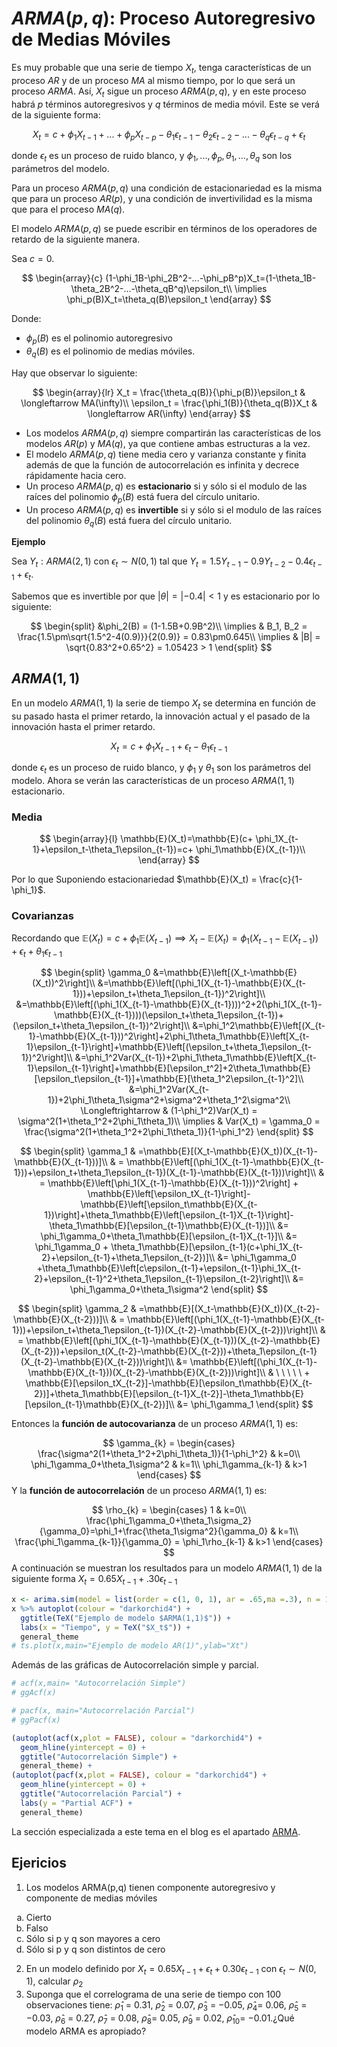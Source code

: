 # $ARMA(p,q)$: Proceso Autoregresivo de Medias Móviles

Es muy probable que una serie de tiempo $X_t$, tenga características de un proceso $AR$ y de un proceso $MA$ al mismo tiempo, por lo que será un proceso $ARMA$. Así, $X_t$ sigue un proceso $ARMA(p,q)$, y en este proceso habrá $p$  términos autoregresivos y $q$   términos de media móvil. Este se verá de la siguiente forma: 

$$
X_t=c+ \phi_1X_{t-1}+...+\phi_pX_{t-p}-\theta_1\epsilon_{t-1}-\theta_2\epsilon_{t-2}-...-\theta_q\epsilon_{t-q}+\epsilon_t
$$
  
donde $\epsilon_t$ es un proceso de ruido blanco, y $\phi_1,...,\phi_p,\theta_1,...,\theta_q$ son los parámetros del modelo.

Para un proceso $ARMA(p,q)$ una condición de estacionariedad es la misma que para un proceso $AR(p)$, y una condición de invertivilidad es la misma que para el proceso $MA(q)$.

El modelo $ARMA(p,q)$ se puede escribir en términos de los operadores de retardo de la siguiente manera.

Sea $c = 0$.

$$
\begin{array}{c}
(1-\phi_1B-\phi_2B^2-...-\phi_pB^p)X_t=(1-\theta_1B-\theta_2B^2-...-\theta_qB^q)\epsilon_t\\
\implies \phi_p(B)X_t=\theta_q(B)\epsilon_t
\end{array}
$$

Donde:

+ $\phi_p(B)$ es el polinomio autoregresivo
+ $\theta_q(B)$ es el polinomio de medias móviles.

Hay que observar lo siguiente:

$$
\begin{array}{lr}
X_t = \frac{\theta_q(B)}{\phi_p(B)}\epsilon_t & \longleftarrow MA(\infty)\\
\epsilon_t = \frac{\phi_1(B)}{\theta_q(B)}X_t & \longleftarrow AR(\infty)
\end{array}
$$

+ Los modelos $ARMA(p,q)$ siempre compartirán las características de los modelos $AR(p)$ y $MA(q)$, ya que contiene ambas estructuras a la vez. 
+ El modelo $ARMA(p,q)$ tiene media cero y varianza constante y finita además de que la función de autocorrelación es infinita y decrece rápidamente hacia cero.    
+ Un proceso $ARMA(p,q)$ es **estacionario** si y sólo si el modulo de las raíces del polinomio $\phi_p(B)$ está fuera del círculo unitario.
+ Un proceso $ARMA(p,q)$ es **invertible** si y sólo si el modulo de las raíces del polinomio $\theta_q(B)$ está fuera del círculo unitario.

**Ejemplo**

Sea $Y_t: ARMA(2,1)$ con $\epsilon_t\sim N(0,1)$ tal que $Y_t = 1.5Y_{t-1}-0.9Y_{t-2}-0.4\epsilon_{t-1}+\epsilon_t$.

Sabemos que es invertible por que $|\theta| = |-0.4|<1$ y es estacionario por lo siguiente:

$$
\begin{split}
&\phi_2(B) = (1-1.5B+0.9B^2)\\
\implies & B_1, B_2 = \frac{1.5\pm\sqrt{1.5^2-4(0.9)}}{2(0.9)} = 0.83\pm0.645\\
\implies & |B| = \sqrt{0.83^2+0.65^2} = 1.05423 > 1
\end{split}
$$

## $ARMA(1,1)$

En un modelo $ARMA(1,1)$ la serie de tiempo $X_t$ se determina en función de su pasado hasta el primer retardo, la innovación actual y el pasado de la innovación hasta el primer retardo.     


$$
X_t=c+ \phi_1X_{t-1}+\epsilon_t-\theta_1\epsilon_{t-1}
$$

donde $\epsilon_t$ es un proceso de ruido blanco, y $\phi_1$ y $\theta_1$ son los parámetros del modelo. Ahora se verán las características de un proceso $ARMA(1,1)$ estacionario.

### Media

$$
\begin{array}{l}
\mathbb{E}(X_t)=\mathbb{E}(c+ \phi_1X_{t-1}+\epsilon_t-\theta_1\epsilon_{t-1})=c+ \phi_1\mathbb{E}(X_{t-1})\\
\end{array}
$$

Por lo que Suponiendo estacionariedad $\mathbb{E}(X_t) = \frac{c}{1-\phi_1}$.

### Covarianzas

Recordando que $\mathbb{E}(X_t) = c+ \phi_1\mathbb{E}(X_{t-1}) \implies X_t-\mathbb{E}(X_t) = \phi_1(X_{t-1}-\mathbb{E}(X_{t-1}))+\epsilon_t+\theta_1\epsilon_{t-1}$

$$
\begin{split}
\gamma_0 &=\mathbb{E}\left[(X_t-\mathbb{E}(X_t))^2\right]\\
&=\mathbb{E}\left[(\phi_1(X_{t-1}-\mathbb{E}(X_{t-1}))+\epsilon_t+\theta_1\epsilon_{t-1})^2\right]\\
&=\mathbb{E}\left[(\phi_1(X_{t-1}-\mathbb{E}(X_{t-1})))^2+2(\phi_1(X_{t-1}-\mathbb{E}(X_{t-1})))(\epsilon_t+\theta_1\epsilon_{t-1})+(\epsilon_t+\theta_1\epsilon_{t-1})^2\right]\\
&=\phi_1^2\mathbb{E}\left[(X_{t-1}-\mathbb{E}(X_{t-1}))^2\right]+2\phi_1\theta_1\mathbb{E}\left[X_{t-1}\epsilon_{t-1}\right]+\mathbb{E}\left[(\epsilon_t+\theta_1\epsilon_{t-1})^2\right]\\
&=\phi_1^2Var(X_{t-1})+2\phi_1\theta_1\mathbb{E}\left[X_{t-1}\epsilon_{t-1}\right]+\mathbb{E}[\epsilon_t^2]+2\theta_1\mathbb{E}[\epsilon_t\epsilon_{t-1}]+\mathbb{E}[\theta_1^2\epsilon_{t-1}^2]\\
&=\phi_1^2Var(X_{t-1})+2\phi_1\theta_1\sigma^2+\sigma^2+\theta_1^2\sigma^2\\
\Longleftrightarrow & (1-\phi_1^2)Var(X_t) = \sigma^2(1+\theta_1^2+2\phi_1\theta_1)\\
\implies & Var(X_t) = \gamma_0 = \frac{\sigma^2(1+\theta_1^2+2\phi_1\theta_1)}{1-\phi_1^2}
\end{split}
$$

$$
\begin{split}
\gamma_1 & =\mathbb{E}[(X_t-\mathbb{E}(X_t))(X_{t-1}-\mathbb{E}(X_{t-1}))]\\
& = \mathbb{E}\left[(\phi_1(X_{t-1}-\mathbb{E}(X_{t-1}))+\epsilon_t+\theta_1\epsilon_{t-1})(X_{t-1}-\mathbb{E}(X_{t-1}))\right]\\
& = \mathbb{E}\left[\phi_1(X_{t-1}-\mathbb{E}(X_{t-1}))^2\right] + \mathbb{E}\left[\epsilon_tX_{t-1}\right]-\mathbb{E}\left[\epsilon_t\mathbb{E}(X_{t-1})\right]+\theta_1\mathbb{E}\left[\epsilon_{t-1}X_{t-1}\right]-\theta_1\mathbb{E}[\epsilon_{t-1}\mathbb{E}(X_{t-1})]\\
&= \phi_1\gamma_0+\theta_1\mathbb{E}[\epsilon_{t-1}X_{t-1}]\\
&= \phi_1\gamma_0 + \theta_1\mathbb{E}[\epsilon_{t-1}(c+\phi_1X_{t-2}+\epsilon_{t-1}+\theta_1\epsilon_{t-2})]\\
&= \phi_1\gamma_0 +\theta_1\mathbb{E}\left[c\epsilon_{t-1}+\epsilon_{t-1}\phi_1X_{t-2}+\epsilon_{t-1}^2+\theta_1\epsilon_{t-1}\epsilon_{t-2}\right]\\
&= \phi_1\gamma_0+\theta_1\sigma^2
\end{split}
$$

$$
\begin{split}
\gamma_2 & =\mathbb{E}[(X_t-\mathbb{E}(X_t))(X_{t-2}-\mathbb{E}(X_{t-2}))]\\
& = \mathbb{E}\left[(\phi_1(X_{t-1}-\mathbb{E}(X_{t-1}))+\epsilon_t+\theta_1\epsilon_{t-1})(X_{t-2}-\mathbb{E}(X_{t-2}))\right]\\
& = \mathbb{E}\left[(\phi_1(X_{t-1}-\mathbb{E}(X_{t-1}))(X_{t-2}-\mathbb{E}(X_{t-2}))+\epsilon_t(X_{t-2}-\mathbb{E}(X_{t-2}))+\theta_1\epsilon_{t-1}(X_{t-2}-\mathbb{E}(X_{t-2}))\right]\\
&= \mathbb{E}\left[(\phi_1(X_{t-1}-\mathbb{E}(X_{t-1}))(X_{t-2}-\mathbb{E}(X_{t-2}))\right]\\
& \ \ \ \ \ + \mathbb{E}[\epsilon_tX_{t-2}]-\mathbb{E}[\epsilon_t\mathbb{E}(X_{t-2})]+\theta_1\mathbb{E}[\epsilon_{t-1}X_{t-2}]-\theta_1\mathbb{E}[\epsilon_{t-1}\mathbb{E}(X_{t-2})]\\
&= \phi_1\gamma_1
\end{split}
$$

Entonces la **función de autocovarianza** de un proceso $ARMA(1,1)$ es:


$$  
\gamma_{k} =
\begin{cases}
\frac{\sigma^2(1+\theta_1^2+2\phi_1\theta_1)}{1-\phi_1^2} & k=0\\
\phi_1\gamma_0+\theta_1\sigma^2 & k=1\\
\phi_1\gamma_{k-1} & k>1
\end{cases}       
$$
Y la **función de autocorrelación** de un proceso $ARMA(1,1)$ es:

$$ 
\rho_{k} =
\begin{cases}
1 & k=0\\
\frac{\phi_1\gamma_0+\theta_1\sigma_2}{\gamma_0}=\phi_1+\frac{\theta_1\sigma^2}{\gamma_0} & k=1\\
\frac{\phi_1\gamma_{k-1}}{\gamma_0} = \phi_1\rho_{k-1} & k>1
\end{cases}       
$$
A continuación se muestran los resultados para un modelo $ARMA(1,1)$ de la siguiente forma $X_t=0.65X_{t-1}+.30\epsilon_{t-1}$

```r
x <- arima.sim(model = list(order = c(1, 0, 1), ar = .65,ma =.3), n = 100)
x %>% autoplot(colour = "darkorchid4") + 
  ggtitle(TeX("Ejemplo de modelo $ARMA(1,1)$")) +
  labs(x = "Tiempo", y = TeX("$X_t$")) +
  general_theme
# ts.plot(x,main="Ejemplo de modelo AR(1)",ylab="Xt")
```

Además de las gráficas de Autocorrelación simple y parcial.

```r
# acf(x,main= "Autocorrelación Simple")
# ggAcf(x)

# pacf(x, main="Autocorrelación Parcial")
# ggPacf(x)

(autoplot(acf(x,plot = FALSE), colour = "darkorchid4") + 
  geom_hline(yintercept = 0) +
  ggtitle("Autocorrelación Simple") +
  general_theme) + 
(autoplot(pacf(x,plot = FALSE), colour = "darkorchid4") + 
  geom_hline(yintercept = 0) +
  ggtitle("Autocorrelación Parcial") +
  labs(y = "Partial ACF") + 
  general_theme)
```

La sección especializada a este tema en el blog es el apartado [ARMA](https://rstudio-pubs-static.s3.amazonaws.com/1071417_43ae3ecf24b84bd2ad6a0d0f9a05d019.html#armapq).

## Ejericios
1) Los modelos ARMA(p,q) tienen componente autoregresivo y componente de medias móviles
a. Cierto
b. Falso
c. Sólo si p y q son mayores a cero
d. Sólo si p y q son distintos de cero
2) En un modelo definido por $X_t=0.65X_{t-1}+\epsilon_t+0.30\epsilon_{t-1}$ con $\epsilon_t\sim N(0,1)$, calcular $\rho_2$
3) Suponga que el correlograma de una serie de tiempo con 100 observaciones tiene: $\hat\rho_1$ = 0.31, $\hat\rho_2$ = 0.07, $\hat\rho_3$ = −0.05, $\hat\rho_4$= 0.06, $\hat\rho_5$ = −0.03, $\hat\rho_6$ = 0.27, $\hat\rho_7$ = 0.08, $\hat\rho_8$= 0.05, $\hat\rho_9$ = 0.02, $\hat\rho_10$= −0.01.¿Qué modelo ARMA es
apropiado?
